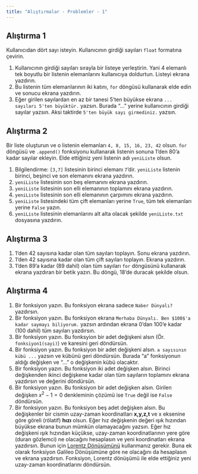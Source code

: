 ```yaml
---
title: "Alıştırmalar - Problemler - 1"
---
```


## Alıştırma 1

Kullanıcıdan dört sayı isteyin. Kullanıcının girdiği sayıları `float` formatına çevirin.

1. Kullanıcının girdiği sayıları sırayla bir listeye yerleştirin. Yani 4 elemanlı tek boyutlu bir listenin elemanlarını kullanıcıya doldurtun. Listeyi ekrana yazdırın.
2. Bu listenin tüm elemanlarının iki katını, `for` döngüsü kullanarak elde edin ve sonucu ekrana yazdırın.
3. Eğer girilen sayılardan en az bir tanesi 5'ten büyükse ekrana `... sayıları 5'ten büyüktür.` yazsın. Burada "..." yerine kullanıcının girdiği sayılar yazsın. Aksi taktirde `5'ten büyük sayı girmediniz.` yazsın.

## Alıştırma 2

Bir liste oluşturun ve o listenin elemanları `4, 8, 15, 16, 23, 42` olsun. `for` döngüsü ve `.append()` fonksiyonu kullanarak listenin sonuna 1'den 80'a kadar sayılar ekleyin. Elde ettiğiniz yeni listenin adı `yeniListe` olsun.

   1. Bilgilendirme: `[3,7]` listesinin birinci elemanı `7`'dir. `yeniListe` listenin birinci, beşinci ve son elemanını ekrana yazdırın.
   2. `yeniListe` listesinin son beş elemanını ekrana yazdırın.
   3. `yeniListe` listesinin son elli elemanının toplamını ekrana yazdırın. 
   4. `yeniListe` listesinin son elli elemanının çarpımını ekrana yazdırın.
   5. `yeniListe` listesindeki tüm çift elemanları yerine `True`, tüm tek elemanları yerine `False` yazın.
   6. `yeniListe` listesinin elemanlarını alt alta olacak şekilde `yeniListe.txt` dosyasına yazdırın.

## Alıştırma 3

1.  $1$'den $42$ sayısına kadar olan tüm sayıları toplayın. Sonu ekrana yazdırın.
2.  $1$'den $42$ sayısına kadar olan tüm çift sayıları toplayın. Ekrana yazdırın.
3.  $1$'den $89$'a kadar ($89$ dahil) olan tüm sayıları `for` döngüsünü kullanarak ekrana yazdıran bir betik yazın. Bu döngü, 18'de duracak şekilde olsun.

## Alıştırma 4

1.  Bir fonksiyon yazın. Bu fonksiyon ekrana sadece `Naber Dünyalı?` yazdırsın.
2.  Bir fonksiyon yazın. Bu fonksiyon ekrana `Merhaba Dünyalı. Ben $100$'a kadar saymayı biliyorum.` yazsın ardından ekrana $0$'dan $100$'e kadar ($100$ dahil) tüm sayıları yazdırsın.
3.  Bir fonksiyon yazın. Bu fonksyion bir adet değişkeni alsın (Ör. `fonksiyon1(sayi)`) ve karesini geri döndürsün.
4.  Bir fonksiyon yazın. Bu fonksiyon bir adet değişkeni alsın. `a sayısının kübü ...` yazsın ve kübünü geri döndürsün. Burada "a" fonksiyonun aldığı değişken ve "..." o değişkenin kübü olacaktır.
5.  Bir fonksiyon yazın. Bu fonksiyon iki adet değişken alsın. Birinci değişkenden ikinci değişkene kadar olan tüm sayıların toplamını ekrana yazdırsın ve değerini döndürsün.
6.  Bir fonksiyon yazın. Bu fonksiyon bir adet değişken alsın. Girilen değişken $x^2-1=0$ denkleminin çözümü ise `True` değil ise `False` döndürsün.
7.  Bir fonksiyon yazın. Bu fonksiyon beş adet değişken alsın. Bu değişkenler bir cismin uzay-zaman koordinatları **x,y,z,t** ve x eksenine göre göreli (rölatif) **hızı** olsun. Eğer hız değişkenin değeri ışık hızından büyükse ekrana bunun mümkün olamayacağını yazsın. Eğer hız değişkeni ışık hızından küçükse, uzay-zaman koordinatlarının yere göre (duran gözlemci) ne olacağını hesaplasın ve yeni koordinatları ekrana yazdırsın. Bunun için [Lorentz Dönüşümünü](https://tr.wikipedia.org/wiki/Lorentz_d%C3%B6n%C3%BC%C5%9F%C3%BCm%C3%BC) kullanmanız gerekir. Buna ek olarak fonksiyon Galileo Dönüşümüne göre ne olacağını da hesaplasın ve ekrana yazdırsın. Fonksiyon, Lorentz dönüşümü ile elde ettiğiniz yeni uzay-zaman koordinatlarını döndürsün.